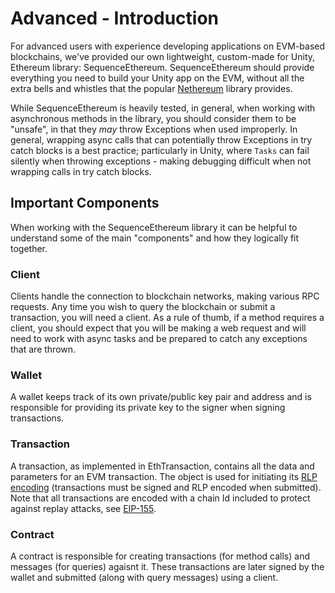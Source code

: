 # Advanced - Introduction

For advanced users with experience developing applications on EVM-based blockchains, we've provided our own lightweight, custom-made for Unity, Ethereum library: SequenceEthereum.
SequenceEthereum should provide everything you need to build your Unity app on the EVM, without all the extra bells and whistles that the popular [Nethereum](https://github.com/Nethereum/Nethereum) library provides.

While SequenceEthereum is heavily tested, in general, when working with asynchronous methods in the library, you should consider them to be "unsafe", in that they <i>may</i> throw Exceptions when used improperly.
In general, wrapping async calls that can potentially throw Exceptions in try catch blocks is a best practice; particularly in Unity, where `Tasks` can fail silently when throwing exceptions - making debugging difficult when not wrapping calls in try catch blocks.

## Important Components

When working with the SequenceEthereum library it can be helpful to understand some of the main "components" and how they logically fit together.

### Client

Clients handle the connection to blockchain networks, making various RPC requests. Any time you wish to query the blockchain or submit a transaction, you will need a client. As a rule of thumb, if a method requires a client, you should expect that you will be making a web request and will need to work with async tasks and be prepared to catch any exceptions that are thrown.

### Wallet

A wallet keeps track of its own private/public key pair and address and is responsible for providing its private key to the signer when signing transactions.

### Transaction

A transaction, as implemented in EthTransaction, contains all the data and parameters for an EVM transaction. The object is used for initiating its [RLP encoding](https://ethereum.org/en/developers/docs/data-structures-and-encoding/rlp/) (transactions must be signed and RLP encoded when submitted). Note that all transactions are encoded with a chain Id included to protect against replay attacks, see [EIP-155](https://eips.ethereum.org/EIPS/eip-155).

### Contract

A contract is responsible for creating transactions (for method calls) and messages (for queries) agaisnt it. These transactions are later signed by the wallet and submitted (along with query messages) using a client.

